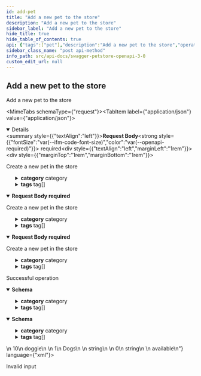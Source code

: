 ```yaml
---
id: add-pet
title: "Add a new pet to the store"
description: "Add a new pet to the store"
sidebar_label: "Add a new pet to the store"
hide_title: true
hide_table_of_contents: true
api: {"tags":["pet"],"description":"Add a new pet to the store","operationId":"addPet","requestBody":{"description":"Create a new pet in the store","content":{"application/json":{"schema":{"required":["name","photoUrls"],"type":"object","properties":{"id":{"type":"integer","format":"int64","example":10},"name":{"type":"string","example":"doggie"},"category":{"type":"object","properties":{"id":{"type":"integer","format":"int64","example":1},"name":{"type":"string","example":"Dogs"}},"xml":{"name":"category"},"title":"Category"},"photoUrls":{"type":"array","xml":{"wrapped":true},"items":{"type":"string","xml":{"name":"photoUrl"}}},"tags":{"type":"array","xml":{"wrapped":true},"items":{"type":"object","properties":{"id":{"type":"integer","format":"int64"},"name":{"type":"string"}},"xml":{"name":"tag"},"title":"Tag"}},"status":{"type":"string","description":"pet status in the store","enum":["available","pending","sold"]}},"xml":{"name":"pet"},"title":"Pet"}},"application/xml":{"schema":{"required":["name","photoUrls"],"type":"object","properties":{"id":{"type":"integer","format":"int64","example":10},"name":{"type":"string","example":"doggie"},"category":{"type":"object","properties":{"id":{"type":"integer","format":"int64","example":1},"name":{"type":"string","example":"Dogs"}},"xml":{"name":"category"},"title":"Category"},"photoUrls":{"type":"array","xml":{"wrapped":true},"items":{"type":"string","xml":{"name":"photoUrl"}}},"tags":{"type":"array","xml":{"wrapped":true},"items":{"type":"object","properties":{"id":{"type":"integer","format":"int64"},"name":{"type":"string"}},"xml":{"name":"tag"},"title":"Tag"}},"status":{"type":"string","description":"pet status in the store","enum":["available","pending","sold"]}},"xml":{"name":"pet"},"title":"Pet"}},"application/x-www-form-urlencoded":{"schema":{"required":["name","photoUrls"],"type":"object","properties":{"id":{"type":"integer","format":"int64","example":10},"name":{"type":"string","example":"doggie"},"category":{"type":"object","properties":{"id":{"type":"integer","format":"int64","example":1},"name":{"type":"string","example":"Dogs"}},"xml":{"name":"category"},"title":"Category"},"photoUrls":{"type":"array","xml":{"wrapped":true},"items":{"type":"string","xml":{"name":"photoUrl"}}},"tags":{"type":"array","xml":{"wrapped":true},"items":{"type":"object","properties":{"id":{"type":"integer","format":"int64"},"name":{"type":"string"}},"xml":{"name":"tag"},"title":"Tag"}},"status":{"type":"string","description":"pet status in the store","enum":["available","pending","sold"]}},"xml":{"name":"pet"},"title":"Pet"}}},"required":true},"responses":{"200":{"description":"Successful operation","content":{"application/json":{"schema":{"required":["name","photoUrls"],"type":"object","properties":{"id":{"type":"integer","format":"int64","example":10},"name":{"type":"string","example":"doggie"},"category":{"type":"object","properties":{"id":{"type":"integer","format":"int64","example":1},"name":{"type":"string","example":"Dogs"}},"xml":{"name":"category"},"title":"Category"},"photoUrls":{"type":"array","xml":{"wrapped":true},"items":{"type":"string","xml":{"name":"photoUrl"}}},"tags":{"type":"array","xml":{"wrapped":true},"items":{"type":"object","properties":{"id":{"type":"integer","format":"int64"},"name":{"type":"string"}},"xml":{"name":"tag"},"title":"Tag"}},"status":{"type":"string","description":"pet status in the store","enum":["available","pending","sold"]}},"xml":{"name":"pet"},"title":"Pet"}},"application/xml":{"schema":{"required":["name","photoUrls"],"type":"object","properties":{"id":{"type":"integer","format":"int64","example":10},"name":{"type":"string","example":"doggie"},"category":{"type":"object","properties":{"id":{"type":"integer","format":"int64","example":1},"name":{"type":"string","example":"Dogs"}},"xml":{"name":"category"},"title":"Category"},"photoUrls":{"type":"array","xml":{"wrapped":true},"items":{"type":"string","xml":{"name":"photoUrl"}}},"tags":{"type":"array","xml":{"wrapped":true},"items":{"type":"object","properties":{"id":{"type":"integer","format":"int64"},"name":{"type":"string"}},"xml":{"name":"tag"},"title":"Tag"}},"status":{"type":"string","description":"pet status in the store","enum":["available","pending","sold"]}},"xml":{"name":"pet"},"title":"Pet"}}}},"405":{"description":"Invalid input"}},"security":[{"petstore_auth":["write:pets","read:pets"]}],"method":"post","path":"/pet","servers":[{"url":"https://petstore3.swagger.io/api/v3"}],"securitySchemes":{"petstore_auth":{"type":"oauth2","flows":{"implicit":{"authorizationUrl":"https://petstore3.swagger.io/oauth/authorize","scopes":{"write:pets":"modify pets in your account","read:pets":"read your pets"}}}},"api_key":{"type":"apiKey","name":"api_key","in":"header"}},"jsonRequestBodyExample":{"id":10,"name":"doggie","category":{"id":1,"name":"Dogs"},"photoUrls":["string"],"tags":[{"id":0,"name":"string"}],"status":"available"},"info":{"title":"Swagger Petstore - OpenAPI 3.0","description":"This is a sample Pet Store Server based on the OpenAPI 3.0 specification.  You can find out more about\nSwagger at [https://swagger.io](https://swagger.io). In the third iteration of the pet store, we've switched to the design first approach!\nYou can now help us improve the API whether it's by making changes to the definition itself or to the code.\nThat way, with time, we can improve the API in general, and expose some of the new features in OAS3.\n\n_If you're looking for the Swagger 2.0/OAS 2.0 version of Petstore, then click [here](https://editor.swagger.io/?url=https://petstore.swagger.io/v2/swagger.yaml). Alternatively, you can load via the `Edit > Load Petstore OAS 2.0` menu option!_\n\nSome useful links:\n- [The Pet Store repository](https://github.com/swagger-api/swagger-petstore)\n- [The source API definition for the Pet Store](https://github.com/swagger-api/swagger-petstore/blob/master/src/main/resources/openapi.yaml)","termsOfService":"http://swagger.io/terms/","contact":{"email":"apiteam@swagger.io"},"license":{"name":"Apache 2.0","url":"http://www.apache.org/licenses/LICENSE-2.0.html"},"version":"1.0.11"},"postman":{"name":"Add a new pet to the store","description":{"content":"Add a new pet to the store","type":"text/plain"},"url":{"path":["pet"],"host":["{{baseUrl}}"],"query":[],"variable":[]},"header":[{"key":"Content-Type","value":"application/x-www-form-urlencoded"},{"key":"Accept","value":"application/json"}],"method":"POST","body":{"mode":"urlencoded","urlencoded":[]},"auth":{"type":"oauth2","oauth2":[]}}}
sidebar_class_name: "post api-method"
info_path: src/api-docs/swagger-petstore-openapi-3-0
custom_edit_url: null
---
```



## Add a new pet to the store



Add a new pet to the store

<MimeTabs schemaType={"request"}><TabItem label={"application/json"} value={"application/json"}><details style={{}} data-collapsed={false} open={true}><summary style={{"textAlign":"left"}}><strong>Request Body</strong><strong style={{"fontSize":"var(--ifm-code-font-size)","color":"var(--openapi-required)"}}> required</strong></summary><div style={{"textAlign":"left","marginLeft":"1rem"}}><div style={{"marginTop":"1rem","marginBottom":"1rem"}}>

Create a new pet in the store

</div></div><ul style={{"marginLeft":"1rem"}}><SchemaItem collapsible={false} name={"id"} required={false} schemaName={"int64"} qualifierMessage={undefined} schema={{"type":"integer","format":"int64","example":10}}></SchemaItem><SchemaItem collapsible={false} name={"name"} required={true} schemaName={"string"} qualifierMessage={undefined} schema={{"type":"string","example":"doggie"}}></SchemaItem><SchemaItem collapsible={true} className={"schemaItem"}><details style={{}}><summary style={{}}><strong>category</strong><span style={{"opacity":"0.6"}}> category</span></summary><div style={{"marginLeft":"1rem"}}><SchemaItem collapsible={false} name={"id"} required={false} schemaName={"int64"} qualifierMessage={undefined} schema={{"type":"integer","format":"int64","example":1}}></SchemaItem><SchemaItem collapsible={false} name={"name"} required={false} schemaName={"string"} qualifierMessage={undefined} schema={{"type":"string","example":"Dogs"}}></SchemaItem></div></details></SchemaItem><SchemaItem collapsible={false} name={"photoUrls"} required={true} schemaName={"string[]"} qualifierMessage={undefined} schema={{"type":"array","xml":{"wrapped":true},"items":{"type":"string","xml":{"name":"photoUrl"}}}}></SchemaItem><SchemaItem collapsible={true} className={"schemaItem"}><details style={{}}><summary style={{}}><strong>tags</strong><span style={{"opacity":"0.6"}}> tag[]</span></summary><div style={{"marginLeft":"1rem"}}><li><div style={{"fontSize":"var(--ifm-code-font-size)","opacity":"0.6","marginLeft":"-.5rem","paddingBottom":".5rem"}}>Array [</div></li><SchemaItem collapsible={false} name={"id"} required={false} schemaName={"int64"} qualifierMessage={undefined} schema={{"type":"integer","format":"int64"}}></SchemaItem><SchemaItem collapsible={false} name={"name"} required={false} schemaName={"string"} qualifierMessage={undefined} schema={{"type":"string"}}></SchemaItem><li><div style={{"fontSize":"var(--ifm-code-font-size)","opacity":"0.6","marginLeft":"-.5rem"}}>]</div></li></div></details></SchemaItem><SchemaItem collapsible={false} name={"status"} required={false} schemaName={"string"} qualifierMessage={"**Possible values:** [`available`, `pending`, `sold`]"} schema={{"type":"string","description":"pet status in the store","enum":["available","pending","sold"]}}></SchemaItem></ul></details></TabItem><TabItem label={"application/xml"} value={"application/xml"}><details style={{}} data-collapsed={false} open={true}><summary style={{"textAlign":"left"}}><strong>Request Body</strong><strong style={{"fontSize":"var(--ifm-code-font-size)","color":"var(--openapi-required)"}}> required</strong></summary><div style={{"textAlign":"left","marginLeft":"1rem"}}><div style={{"marginTop":"1rem","marginBottom":"1rem"}}>

Create a new pet in the store

</div></div><ul style={{"marginLeft":"1rem"}}><SchemaItem collapsible={false} name={"id"} required={false} schemaName={"int64"} qualifierMessage={undefined} schema={{"type":"integer","format":"int64","example":10}}></SchemaItem><SchemaItem collapsible={false} name={"name"} required={true} schemaName={"string"} qualifierMessage={undefined} schema={{"type":"string","example":"doggie"}}></SchemaItem><SchemaItem collapsible={true} className={"schemaItem"}><details style={{}}><summary style={{}}><strong>category</strong><span style={{"opacity":"0.6"}}> category</span></summary><div style={{"marginLeft":"1rem"}}><SchemaItem collapsible={false} name={"id"} required={false} schemaName={"int64"} qualifierMessage={undefined} schema={{"type":"integer","format":"int64","example":1}}></SchemaItem><SchemaItem collapsible={false} name={"name"} required={false} schemaName={"string"} qualifierMessage={undefined} schema={{"type":"string","example":"Dogs"}}></SchemaItem></div></details></SchemaItem><SchemaItem collapsible={false} name={"photoUrls"} required={true} schemaName={"string[]"} qualifierMessage={undefined} schema={{"type":"array","xml":{"wrapped":true},"items":{"type":"string","xml":{"name":"photoUrl"}}}}></SchemaItem><SchemaItem collapsible={true} className={"schemaItem"}><details style={{}}><summary style={{}}><strong>tags</strong><span style={{"opacity":"0.6"}}> tag[]</span></summary><div style={{"marginLeft":"1rem"}}><li><div style={{"fontSize":"var(--ifm-code-font-size)","opacity":"0.6","marginLeft":"-.5rem","paddingBottom":".5rem"}}>Array [</div></li><SchemaItem collapsible={false} name={"id"} required={false} schemaName={"int64"} qualifierMessage={undefined} schema={{"type":"integer","format":"int64"}}></SchemaItem><SchemaItem collapsible={false} name={"name"} required={false} schemaName={"string"} qualifierMessage={undefined} schema={{"type":"string"}}></SchemaItem><li><div style={{"fontSize":"var(--ifm-code-font-size)","opacity":"0.6","marginLeft":"-.5rem"}}>]</div></li></div></details></SchemaItem><SchemaItem collapsible={false} name={"status"} required={false} schemaName={"string"} qualifierMessage={"**Possible values:** [`available`, `pending`, `sold`]"} schema={{"type":"string","description":"pet status in the store","enum":["available","pending","sold"]}}></SchemaItem></ul></details></TabItem><TabItem label={"application/x-www-form-urlencoded"} value={"application/x-www-form-urlencoded"}><details style={{}} data-collapsed={false} open={true}><summary style={{"textAlign":"left"}}><strong>Request Body</strong><strong style={{"fontSize":"var(--ifm-code-font-size)","color":"var(--openapi-required)"}}> required</strong></summary><div style={{"textAlign":"left","marginLeft":"1rem"}}><div style={{"marginTop":"1rem","marginBottom":"1rem"}}>

Create a new pet in the store

</div></div><ul style={{"marginLeft":"1rem"}}><SchemaItem collapsible={false} name={"id"} required={false} schemaName={"int64"} qualifierMessage={undefined} schema={{"type":"integer","format":"int64","example":10}}></SchemaItem><SchemaItem collapsible={false} name={"name"} required={true} schemaName={"string"} qualifierMessage={undefined} schema={{"type":"string","example":"doggie"}}></SchemaItem><SchemaItem collapsible={true} className={"schemaItem"}><details style={{}}><summary style={{}}><strong>category</strong><span style={{"opacity":"0.6"}}> category</span></summary><div style={{"marginLeft":"1rem"}}><SchemaItem collapsible={false} name={"id"} required={false} schemaName={"int64"} qualifierMessage={undefined} schema={{"type":"integer","format":"int64","example":1}}></SchemaItem><SchemaItem collapsible={false} name={"name"} required={false} schemaName={"string"} qualifierMessage={undefined} schema={{"type":"string","example":"Dogs"}}></SchemaItem></div></details></SchemaItem><SchemaItem collapsible={false} name={"photoUrls"} required={true} schemaName={"string[]"} qualifierMessage={undefined} schema={{"type":"array","xml":{"wrapped":true},"items":{"type":"string","xml":{"name":"photoUrl"}}}}></SchemaItem><SchemaItem collapsible={true} className={"schemaItem"}><details style={{}}><summary style={{}}><strong>tags</strong><span style={{"opacity":"0.6"}}> tag[]</span></summary><div style={{"marginLeft":"1rem"}}><li><div style={{"fontSize":"var(--ifm-code-font-size)","opacity":"0.6","marginLeft":"-.5rem","paddingBottom":".5rem"}}>Array [</div></li><SchemaItem collapsible={false} name={"id"} required={false} schemaName={"int64"} qualifierMessage={undefined} schema={{"type":"integer","format":"int64"}}></SchemaItem><SchemaItem collapsible={false} name={"name"} required={false} schemaName={"string"} qualifierMessage={undefined} schema={{"type":"string"}}></SchemaItem><li><div style={{"fontSize":"var(--ifm-code-font-size)","opacity":"0.6","marginLeft":"-.5rem"}}>]</div></li></div></details></SchemaItem><SchemaItem collapsible={false} name={"status"} required={false} schemaName={"string"} qualifierMessage={"**Possible values:** [`available`, `pending`, `sold`]"} schema={{"type":"string","description":"pet status in the store","enum":["available","pending","sold"]}}></SchemaItem></ul></details></TabItem></MimeTabs><div><ApiTabs><TabItem label={"200"} value={"200"}><div>

Successful operation

</div><div><MimeTabs schemaType={"response"}><TabItem label={"application/json"} value={"application/json"}><SchemaTabs><TabItem label={"Schema"} value={"Schema"}><details style={{}} data-collapsed={false} open={true}><summary style={{"textAlign":"left"}}><strong>Schema</strong></summary><div style={{"textAlign":"left","marginLeft":"1rem"}}></div><ul style={{"marginLeft":"1rem"}}><SchemaItem collapsible={false} name={"id"} required={false} schemaName={"int64"} qualifierMessage={undefined} schema={{"type":"integer","format":"int64","example":10}}></SchemaItem><SchemaItem collapsible={false} name={"name"} required={true} schemaName={"string"} qualifierMessage={undefined} schema={{"type":"string","example":"doggie"}}></SchemaItem><SchemaItem collapsible={true} className={"schemaItem"}><details style={{}}><summary style={{}}><strong>category</strong><span style={{"opacity":"0.6"}}> category</span></summary><div style={{"marginLeft":"1rem"}}><SchemaItem collapsible={false} name={"id"} required={false} schemaName={"int64"} qualifierMessage={undefined} schema={{"type":"integer","format":"int64","example":1}}></SchemaItem><SchemaItem collapsible={false} name={"name"} required={false} schemaName={"string"} qualifierMessage={undefined} schema={{"type":"string","example":"Dogs"}}></SchemaItem></div></details></SchemaItem><SchemaItem collapsible={false} name={"photoUrls"} required={true} schemaName={"string[]"} qualifierMessage={undefined} schema={{"type":"array","xml":{"wrapped":true},"items":{"type":"string","xml":{"name":"photoUrl"}}}}></SchemaItem><SchemaItem collapsible={true} className={"schemaItem"}><details style={{}}><summary style={{}}><strong>tags</strong><span style={{"opacity":"0.6"}}> tag[]</span></summary><div style={{"marginLeft":"1rem"}}><li><div style={{"fontSize":"var(--ifm-code-font-size)","opacity":"0.6","marginLeft":"-.5rem","paddingBottom":".5rem"}}>Array [</div></li><SchemaItem collapsible={false} name={"id"} required={false} schemaName={"int64"} qualifierMessage={undefined} schema={{"type":"integer","format":"int64"}}></SchemaItem><SchemaItem collapsible={false} name={"name"} required={false} schemaName={"string"} qualifierMessage={undefined} schema={{"type":"string"}}></SchemaItem><li><div style={{"fontSize":"var(--ifm-code-font-size)","opacity":"0.6","marginLeft":"-.5rem"}}>]</div></li></div></details></SchemaItem><SchemaItem collapsible={false} name={"status"} required={false} schemaName={"string"} qualifierMessage={"**Possible values:** [`available`, `pending`, `sold`]"} schema={{"type":"string","description":"pet status in the store","enum":["available","pending","sold"]}}></SchemaItem></ul></details></TabItem><TabItem label={"Example (from schema)"} value={"Example (from schema)"}><ResponseSamples responseExample={"{\n  \"id\": 10,\n  \"name\": \"doggie\",\n  \"category\": {\n    \"id\": 1,\n    \"name\": \"Dogs\"\n  },\n  \"photoUrls\": [\n    \"string\"\n  ],\n  \"tags\": [\n    {\n      \"id\": 0,\n      \"name\": \"string\"\n    }\n  ],\n  \"status\": \"available\"\n}"} language={"json"}></ResponseSamples></TabItem></SchemaTabs></TabItem><TabItem label={"application/xml"} value={"application/xml"}><SchemaTabs><TabItem label={"Schema"} value={"Schema"}><details style={{}} data-collapsed={false} open={true}><summary style={{"textAlign":"left"}}><strong>Schema</strong></summary><div style={{"textAlign":"left","marginLeft":"1rem"}}></div><ul style={{"marginLeft":"1rem"}}><SchemaItem collapsible={false} name={"id"} required={false} schemaName={"int64"} qualifierMessage={undefined} schema={{"type":"integer","format":"int64","example":10}}></SchemaItem><SchemaItem collapsible={false} name={"name"} required={true} schemaName={"string"} qualifierMessage={undefined} schema={{"type":"string","example":"doggie"}}></SchemaItem><SchemaItem collapsible={true} className={"schemaItem"}><details style={{}}><summary style={{}}><strong>category</strong><span style={{"opacity":"0.6"}}> category</span></summary><div style={{"marginLeft":"1rem"}}><SchemaItem collapsible={false} name={"id"} required={false} schemaName={"int64"} qualifierMessage={undefined} schema={{"type":"integer","format":"int64","example":1}}></SchemaItem><SchemaItem collapsible={false} name={"name"} required={false} schemaName={"string"} qualifierMessage={undefined} schema={{"type":"string","example":"Dogs"}}></SchemaItem></div></details></SchemaItem><SchemaItem collapsible={false} name={"photoUrls"} required={true} schemaName={"string[]"} qualifierMessage={undefined} schema={{"type":"array","xml":{"wrapped":true},"items":{"type":"string","xml":{"name":"photoUrl"}}}}></SchemaItem><SchemaItem collapsible={true} className={"schemaItem"}><details style={{}}><summary style={{}}><strong>tags</strong><span style={{"opacity":"0.6"}}> tag[]</span></summary><div style={{"marginLeft":"1rem"}}><li><div style={{"fontSize":"var(--ifm-code-font-size)","opacity":"0.6","marginLeft":"-.5rem","paddingBottom":".5rem"}}>Array [</div></li><SchemaItem collapsible={false} name={"id"} required={false} schemaName={"int64"} qualifierMessage={undefined} schema={{"type":"integer","format":"int64"}}></SchemaItem><SchemaItem collapsible={false} name={"name"} required={false} schemaName={"string"} qualifierMessage={undefined} schema={{"type":"string"}}></SchemaItem><li><div style={{"fontSize":"var(--ifm-code-font-size)","opacity":"0.6","marginLeft":"-.5rem"}}>]</div></li></div></details></SchemaItem><SchemaItem collapsible={false} name={"status"} required={false} schemaName={"string"} qualifierMessage={"**Possible values:** [`available`, `pending`, `sold`]"} schema={{"type":"string","description":"pet status in the store","enum":["available","pending","sold"]}}></SchemaItem></ul></details></TabItem><TabItem label={"Example (from schema)"} value={"Example (from schema)"}><ResponseSamples responseExample={"<root>\n  <id>10</id>\n  <name>doggie</name>\n  <category>\n    <id>1</id>\n    <name>Dogs</name>\n  </category>\n  <photoUrls>string</photoUrls>\n  <tags>\n    <id>0</id>\n    <name>string</name>\n  </tags>\n  <status>available</status>\n</root>"} language={"xml"}></ResponseSamples></TabItem></SchemaTabs></TabItem></MimeTabs></div></TabItem><TabItem label={"405"} value={"405"}><div>

Invalid input

</div><div></div></TabItem></ApiTabs></div>
      